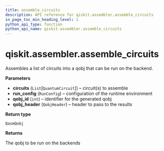 ```yaml
---
title: assemble_circuits
description: API reference for qiskit.assembler.assemble_circuits
in_page_toc_min_heading_level: 1
python_api_type: function
python_api_name: qiskit.assembler.assemble_circuits
---
```


<span id="qiskit-assembler-assemble-circuits" />

# qiskit.assembler.assemble\_circuits

<Function id="qiskit.assembler.assemble_circuits" isDedicatedPage={true} github="https://github.com/qiskit/qiskit/tree/stable/0.16/qiskit/assembler/assemble_circuits.py" signature="assemble_circuits(circuits, run_config, qobj_id, qobj_header)">
  Assembles a list of circuits into a qobj that can be run on the backend.

  **Parameters**

  *   **circuits** (`List`\[`QuantumCircuit`]) – circuit(s) to assemble
  *   **run\_config** (`RunConfig`) – configuration of the runtime environment
  *   **qobj\_id** (`int`) – identifier for the generated qobj
  *   **qobj\_header** (`QobjHeader`) – header to pass to the results

  **Return type**

  `QasmQobj`

  **Returns**

  The qobj to be run on the backends
</Function>


